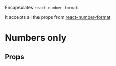

<Meta title="Formatted Field" component={FormattedField} />

Encapsulates `react-number-format`.

It accepts all the props from [react-number-format][props]

# Numbers only

<Preview>
  <Story name="numbers only">
    <FormDemo onSubmit={action('submitted')} initialValues={initialValues}>
      <FormattedField name="age" label="My Value:" />
    </FormDemo>
  </Story>
</Preview>

## Props

<Props of={FormattedField} />

[props]: https://github.com/s-yadav/react-number-format#props
